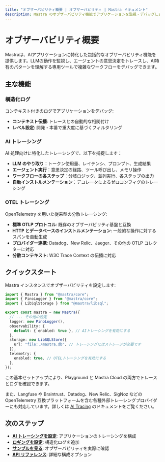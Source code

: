 ```yaml
---
title: "オブザーバビリティ概要 | オブザーバビリティ | Mastra ドキュメント"
description: Mastra のオブザーバビリティ機能でアプリケーションを監視・デバッグします。
---
```


# オブザーバビリティ概要

Mastraは、AIアプリケーションに特化した包括的なオブザーバビリティ機能を提供します。LLMの動作を監視し、エージェントの意思決定をトレースし、AI特有のパターンを理解する専用ツールで複雑なワークフローをデバッグできます。

## 主な機能

### 構造化ログ

コンテキスト付きのログでアプリケーションをデバッグ:

- **コンテキスト伝播**: トレースとの自動的な相関付け
- **レベル設定**: 開発・本番で重大度に基づくフィルタリング

### AI トレーシング

AI 処理向けに特化したトレーシングで、以下を捕捉します：

- **LLM のやり取り**：トークン使用量、レイテンシ、プロンプト、生成結果
- **エージェント実行**：意思決定の経路、ツール呼び出し、メモリ操作
- **ワークフローの各ステップ**：分岐ロジック、並列実行、各ステップの出力
- **自動インストルメンテーション**：デコレータによるゼロコンフィグのトレーシング

### OTEL トレーシング

OpenTelemetry を用いた従来型の分散トレーシング:

- **標準 OTLP プロトコル**: 既存のオブザーバビリティ基盤と互換
- **HTTP とデータベースのインストルメンテーション**: 一般的な操作に対するスパンを自動生成
- **プロバイダー連携**: Datadog、New Relic、Jaeger、その他の OTLP コレクターに対応
- **分散コンテキスト**: W3C Trace Context の伝播に対応

## クイックスタート

Mastra インスタンスでオブザーバビリティを設定します:

```typescript title="src/mastra/index.ts"
import { Mastra } from "@mastra/core";
import { PinoLogger } from "@mastra/core";
import { LibSqlStorage } from "@mastra/libsql";

export const mastra = new Mastra({
  // ... その他の設定
  logger: new PinoLogger(),
  observability: {
    default: { enabled: true }, // AIトレーシングを有効にする
  },
  storage: new LibSQLStore({
    url: "file:./mastra.db", // トレーシングにはストレージが必要です
  }),
  telemetry: {
    enabled: true, // OTELトレーシングを有効にする
  },
});
```

この基本セットアップにより、Playground と Mastra Cloud の両方でトレースとログを確認できます。

また、Langfuse や Braintrust、Datadog、New Relic、SigNoz などの OpenTelemetry 互換プラットフォームを含む各種外部トレーシングプロバイダーにも対応しています。詳しくは [AI Tracing](/docs/observability/ai-tracing/overview) のドキュメントをご覧ください。


## 次のステップ

- **[AI トレーシングを設定](/docs/observability/ai-tracing/overview)**: アプリケーションのトレーシングを構成
- **[ロギングを設定](/docs/observability/logging)**: 構造化ログを追加
- **[サンプルを見る](/examples/observability/basic-ai-tracing)**: オブザーバビリティを実際に確認
- **[API リファレンス](/reference/observability/ai-tracing/)**: 詳細な構成オプション